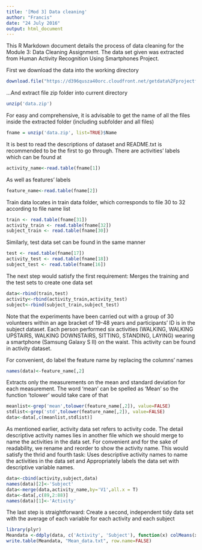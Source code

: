 ```yaml
---
title: '[Mod 3] Data cleaning'
author: "Francis"
date: "24 July 2016"
output: html_document
---
```


This R Markdown document details the process of data cleaning for the Module 3: Data Cleaning Assignment. The data set given was extracted from Human Activity Recognition Using Smartphones Project.

First we download the data into the working directory

```r
download.file("https://d396qusza40orc.cloudfront.net/getdata%2Fprojectfiles%2FUCI%20HAR%20Dataset.zip",destfile='data.zip')
```

...And extract file zip folder into current directory
```r
unzip('data.zip')
```


For easy and comprehensive, it is advisable to get the name of all the files inside the extracted folder (including subfolder and all files)

```r
fname = unzip('data.zip', list=TRUE)$Name
```

It is best to read the descriptions of dataset and README.txt is recommended to be the first to go through. There are activities' labels which can be found at
```r
activity_name<-read.table(fname[1])
```
As well as features' labels
```r
feature_name<-read.table(fname[2])
```

Train data locates in train data folder, which corresponds to file 30 to 32 according to file name list
```r
train <- read.table(fname[31])
activity_train <- read.table(fname[32])
subject_train <- read.table(fname[30])
```

Similarly, test data set can be found in the same manner
```r
test <- read.table(fname[17])
activity_test <- read.table(fname[18])
subject_test <- read.table(fname[16])
```

The next step would satisfy the first requirement: Merges the training and the test sets to create one data set
```r
data<-rbind(train,test)
activity<-rbind(activity_train,activity_test)
subject<-rbind(subject_train,subject_test)
```

Note that the experiments have been carried out with a group of 30 volunteers within an age bracket of 19-48 years and participants' ID is in the subject dataset. Each person performed six activities (WALKING, WALKING UPSTAIRS, WALKING DOWNSTAIRS, SITTING, STANDING, LAYING) wearing a smartphone (Samsung Galaxy S II) on the waist. This activity can be found in activity dataset.


For convenient, do label the feature name by replacing the columns' names
```r
names(data)<-feature_name[,2]
```

Extracts only the measurements on the mean and standard deviation for each measurement. The word 'mean' can be spelled as 'Mean' so the function 'tolower' would take care of that
```r
meanlist<-grep('mean',tolower(feature_name[,2]), value=FALSE)
stdlist<-grep('std',tolower(feature_name[,2]), value=FALSE)
data<-data[,c(meanlist,stdlist)]
```

As mentioned earlier, activity data set refers to activity code. The detail descriptive activity names lies in another file which we should merge to name the activities in the data set. For convenient and for the sake of readability, we rename and reorder to show the activity name. This would satisfy the thrid and fourth task: Uses descriptive activity names to name the activities in the data set and Appropriately labels the data set with descriptive variable names.
```r
data<-cbind(activity,subject,data)
names(data)[2]<-'Subject'
data<-merge(data,activity_name,by='V1',all.x = T)
data<-data[,c(89,2:88)]
names(data)[1]<-'Activity'
```
The last step is straightforward: Create a second, independent tidy data set with the average of each variable for each activity and each subject
```r
library(plyr)
Meandata <-ddply(data, c('Activity', 'Subject'), function(x) colMeans(x[, 3:88]))
write.table(Meandata, "Mean_data.txt", row.name=FALSE)
```
